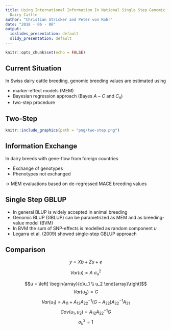 ```yaml
---
title: Using International Information In National Single Step Genomic BLUP In Swiss
  Dairy Cattle
author: "Christian Stricker and Peter von Rohr"
date: "2018 - 06 - 06"
output:
  ioslides_presentation: default
  slidy_presentation: default
---
```


```r
knitr::opts_chunk$set(echo = FALSE)
```

## Current Situation

In Swiss dairy cattle breeding, genomic breeding values are estimated using

- marker-effect models (MEM)
- Bayesian regression approach (Bayes $A - C$ and $C_{\pi}$) 
- two-step procedure


## Two-Step

```r
knitr::include_graphics(path = "png/two-step.png")
```


## Information Exchange

In dairy breeds with gene-flow from foreign countries

- Exchange of genotypes
- Phenotypes not exchanged

$\rightarrow$ MEM evaluations based on de-regressed MACE breeding values


## Single Step GBLUP

* In general BLUP is widely accepted in animal breeding
* Genomic BLUP (GBLUP) can be parametrized as MEM and as breeding-value model (BVM)
* In BVM the sum of SNP-effects is modelled as random component $u$
* Legarra et al. (2009) showed single-step GBLUP approach


## Comparison

$$y = Xb + Zu + e$$

$$Var(u) = A\ \sigma_u^2$$

$$u = \left[ \begin{array}{c}u_1 \\ u_2 \end{array}\right]$$
$$Var(u_2) = G$$
$$Var(u_1) = A_{11} + A_{12}A_{22}^{-1}(G-A_{22})A_{22}^{-1}A_{21}$$
$$Cov(u_1,u_2) = A_{12}A_{22}^{-1}G$$
$$\sigma_u^2 = 1$$

